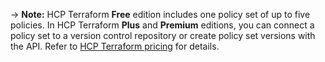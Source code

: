 -> **Note:** HCP Terraform **Free** edition includes one policy set of up to five policies. In HCP Terraform **Plus** and **Premium** editions, you can connect a policy set to a version control repository or create policy set versions with the API. Refer to [HCP Terraform pricing](https://www.hashicorp.com/products/terraform/pricing) for details.
